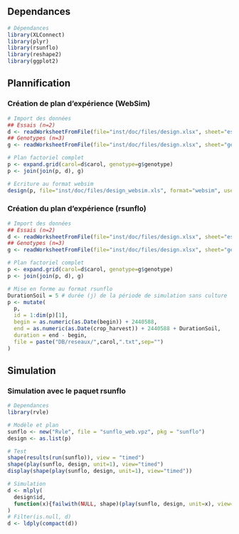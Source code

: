 
## Dependances
```r
# Dépendances
library(XLConnect)
library(plyr)
library(rsunflo)
library(reshape2)
library(ggplot2)
```


## Plannification
### Création de plan d'expérience (WebSim)
```r
# Import des données
## Essais (n=2)
d <- readWorksheetFromFile(file="inst/doc/files/design.xlsx", sheet="essais")
## Genotypes (n=3)
g <- readWorksheetFromFile(file="inst/doc/files/design.xlsx", sheet="genotype")

# Plan factoriel complet
p <- expand.grid(carol=d$carol, genotype=g$genotype)
p <- join(join(p, d), g)

# Ecriture au format websim
design(p, file="inst/doc/files/design_websim.xls", format="websim", user="casadebaig")
```

### Création du plan d'expérience (rsunflo)
```r
# Import des données
## Essais (n=2)
d <- readWorksheetFromFile(file="inst/doc/files/design.xlsx", sheet="essais")
## Genotypes (n=3)
g <- readWorksheetFromFile(file="inst/doc/files/design.xlsx", sheet="genotype")

# Plan factoriel complet
p <- expand.grid(carol=d$carol, genotype=g$genotype)
p <- join(join(p, d), g)

# Mise en forme au format rsunflo
DurationSoil = 5 # durée (j) de la période de simulation sans culture
p <- mutate(
  p,
  id = 1:dim(p)[1],
  begin = as.numeric(as.Date(begin)) + 2440588,
  end = as.numeric(as.Date(crop_harvest)) + 2440588 + DurationSoil,
  duration = end - begin,
  file = paste("DB/reseaux/",carol,".txt",sep="")
)
```



## Simulation
### Simulation avec le paquet rsunflo
```r
# Dependances
library(rvle)

# Modèle et plan
sunflo <- new("Rvle", file = "sunflo_web.vpz", pkg = "sunflo")
design <- as.list(p)

# Test
shape(results(run(sunflo)), view = "timed")
shape(play(sunflo, design, unit=1), view="timed")
display(shape(play(sunflo, design, unit=1), view="timed"))

# Simulation
d <- mlply(
  design$id,
  function(x){failwith(NULL, shape)(play(sunflo, design, unit=x), view="timed")}
)
# Filter(is.null, d)
d <- ldply(compact(d))
```

